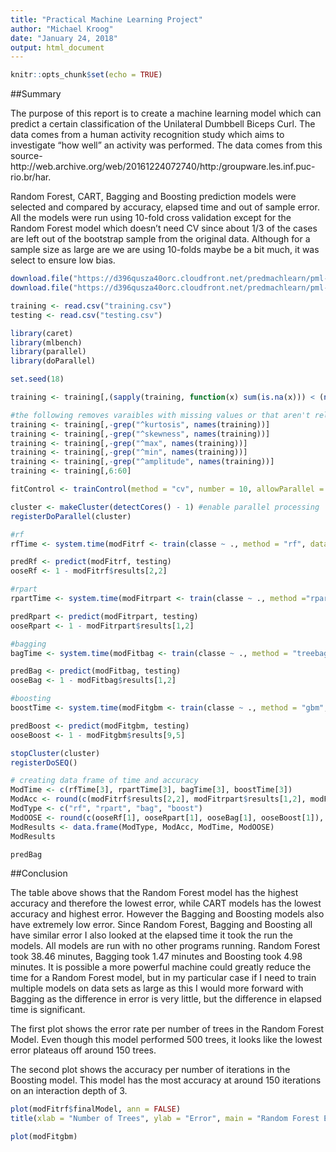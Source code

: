 ---
title: "Practical Machine Learning Project"
author: "Michael Kroog"
date: "January 24, 2018"
output: html_document
---

```{r setup, include=FALSE}
knitr::opts_chunk$set(echo = TRUE)
```
##Summary

The purpose of this report is to create a machine learning model which can predict a certain classification of the Unilateral Dumbbell Biceps Curl. The data comes from a human activity recognition study which aims to investigate "how well" an activity was performed. The data comes from this source-http://web.archive.org/web/20161224072740/http:/groupware.les.inf.puc-rio.br/har.

Random Forest, CART, Bagging and Boosting prediction models were selected and compared by accuracy, elapsed time and out of sample error. All the models were run using 10-fold cross validation except for the Random Forest model which doesn't need CV since about 1/3 of the cases are left out of the bootstrap sample from the original data. Although for a sample size as large are we are using 10-folds maybe be a bit much, it was select to ensure low bias.
```{r}
download.file("https://d396qusza40orc.cloudfront.net/predmachlearn/pml-training.csv", "training.csv")
download.file("https://d396qusza40orc.cloudfront.net/predmachlearn/pml-testing.csv", "testing.csv")

training <- read.csv("training.csv")
testing <- read.csv("testing.csv")

library(caret)
library(mlbench)
library(parallel)
library(doParallel)

set.seed(18)

training <- training[,(sapply(training, function(x) sum(is.na(x))) < (nrow(training) * 0.5)) == TRUE] #subset the columns where the number of NA's are less than 50% of the total observations

#the following removes varaibles with missing values or that aren't related to measurments
training <- training[,-grep("^kurtosis", names(training))]
training <- training[,-grep("^skewness", names(training))]
training <- training[,-grep("^max", names(training))]
training <- training[,-grep("^min", names(training))]
training <- training[,-grep("^amplitude", names(training))]
training <- training[,6:60]

fitControl <- trainControl(method = "cv", number = 10, allowParallel = TRUE) #setting 10 fold cross validation

cluster <- makeCluster(detectCores() - 1) #enable parallel processing
registerDoParallel(cluster)

#rf
rfTime <- system.time(modFitrf <- train(classe ~ ., method = "rf", data = training))

predRf <- predict(modFitrf, testing)
ooseRf <- 1 - modFitrf$results[2,2]

#rpart
rpartTime <- system.time(modFitrpart <- train(classe ~ ., method ="rpart", data = training, trControl = fitControl))

predRpart <- predict(modFitrpart, testing)
ooseRpart <- 1 - modFitrpart$results[1,2]

#bagging
bagTime <- system.time(modFitbag <- train(classe ~ ., method = "treebag", data = training, trControl = fitControl))

predBag <- predict(modFitbag, testing)
ooseBag <- 1 - modFitbag$results[1,2]

#boosting
boostTime <- system.time(modFitgbm <- train(classe ~ ., method = "gbm", data = training, trControl = fitControl, verbose = FALSE))

predBoost <- predict(modFitgbm, testing)
ooseBoost <- 1 - modFitgbm$results[9,5]

stopCluster(cluster)
registerDoSEQ()

# creating data frame of time and accuracy
ModTime <- c(rfTime[3], rpartTime[3], bagTime[3], boostTime[3])
ModAcc <- round(c(modFitrf$results[2,2], modFitrpart$results[1,2], modFitbag$results[1,2], modFitgbm$results[9,5]), 4)
ModType <- c("rf", "rpart", "bag", "boost")
ModOOSE <- round(c(ooseRf[1], ooseRpart[1], ooseBag[1], ooseBoost[1]), 4)
ModResults <- data.frame(ModType, ModAcc, ModTime, ModOOSE)
ModResults

predBag
```
##Conclusion

The table above shows that the Random Forest model has the highest accuracy and therefore the lowest error, while CART models has the lowest accuracy and highest error. However the Bagging and Boosting models also have extremely low error. Since Random Forest, Bagging and Boosting all have similar error I also looked at the elapsed time it took the run the models. All models are run with no other programs running. Random Forest took 38.46 minutes, Bagging took 1.47 minutes and Boosting took 4.98 minutes. It is possible a more powerful machine could greatly reduce the time for a Random Forest model, but in my particular case if I need to train multiple models on data sets as large as this I would more forward with Bagging as the difference in error is very little, but the difference in elapsed time is significant.

The first plot shows the error rate per number of trees in the Random Forest Model. Even though this model performed 500 trees, it looks like the lowest error plateaus off around 150 trees.

The second plot shows the accuracy per number of iterations in the Boosting model. This model has the most accuracy at around 150 iterations on an interaction depth of 3.

```{r}
plot(modFitrf$finalModel, ann = FALSE)
title(xlab = "Number of Trees", ylab = "Error", main = "Random Forest Error")

plot(modFitgbm)
```